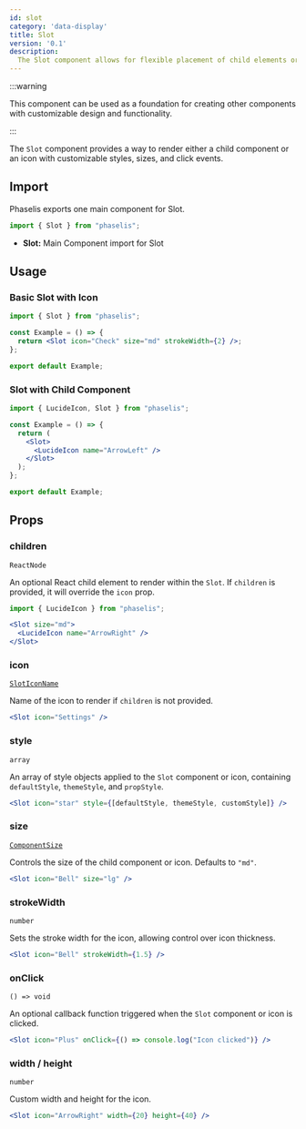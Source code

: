 ```yaml
---
id: slot
category: 'data-display'
title: Slot
version: '0.1'
description:
  The Slot component allows for flexible placement of child elements or icons within other components, with additional styling and size options.
---
```

:::warning

This component can be used as a foundation for creating other components with customizable design and functionality.

:::

The `Slot` component provides a way to render either a child component or an icon with customizable styles, sizes, and click events.

## Import

Phaselis exports one main component for Slot.

```js
import { Slot } from "phaselis";
```

- **Slot:** Main Component import for Slot

## Usage

### Basic Slot with Icon

```jsx
import { Slot } from "phaselis";

const Example = () => {
  return <Slot icon="Check" size="md" strokeWidth={2} />;
};

export default Example;
```

### Slot with Child Component

```jsx
import { LucideIcon, Slot } from "phaselis";

const Example = () => {
  return (
    <Slot>
      <LucideIcon name="ArrowLeft" />
    </Slot>
  );
};

export default Example;
```

## Props

### children
`ReactNode`

An optional React child element to render within the `Slot`. If `children` is provided, it will override the `icon` prop.

```jsx
import { LucideIcon } from "phaselis";
```
```jsx
<Slot size="md">
  <LucideIcon name="ArrowRight" />
</Slot>
```

### icon
[`SlotIconName`](https://lucide.dev/icons/)

Name of the icon to render if `children` is not provided.

```jsx
<Slot icon="Settings" />
```

### style
`array`

An array of style objects applied to the `Slot` component or icon, containing `defaultStyle`, `themeStyle`, and `propStyle`.

```jsx
<Slot icon="star" style={[defaultStyle, themeStyle, customStyle]} />
```

### size
[`ComponentSize`](../theming-and-styling/component-size.mdx)

Controls the size of the child component or icon. Defaults to `"md"`.

```jsx
<Slot icon="Bell" size="lg" />
```

### strokeWidth
`number`

Sets the stroke width for the icon, allowing control over icon thickness.

```jsx
<Slot icon="Bell" strokeWidth={1.5} />
```

### onClick
`() => void`

An optional callback function triggered when the `Slot` component or icon is clicked.

```jsx
<Slot icon="Plus" onClick={() => console.log("Icon clicked")} />
```

### width / height
`number`

Custom width and height for the icon.

```jsx
<Slot icon="ArrowRight" width={20} height={40} />
```

